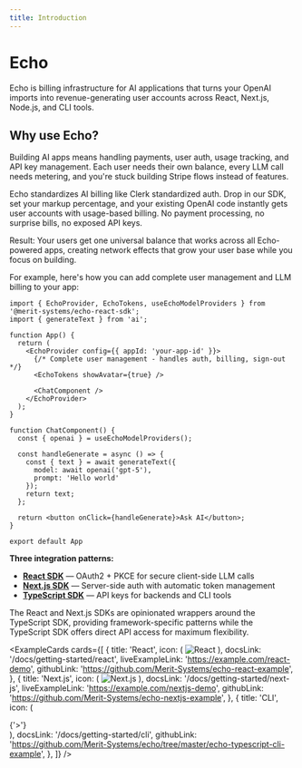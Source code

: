 ```yaml
---
title: Introduction
---
```


# Echo

Echo is billing infrastructure for AI applications that turns your OpenAI imports into revenue-generating user accounts across React, Next.js, Node.js, and CLI tools.

## Why use Echo?

Building AI apps means handling payments, user auth, usage tracking, and API key management. Each user needs their own balance, every LLM call needs metering, and you're stuck building Stripe flows instead of features.

Echo standardizes AI billing like Clerk standardized auth. Drop in our SDK, set your markup percentage, and your existing OpenAI code instantly gets user accounts with usage-based billing. No payment processing, no surprise bills, no exposed API keys.

Result: Your users get one universal balance that works across all Echo-powered apps, creating network effects that grow your user base while you focus on building.

For example, here's how you can add complete user management and LLM billing to your app:

```tsx
import { EchoProvider, EchoTokens, useEchoModelProviders } from '@merit-systems/echo-react-sdk';
import { generateText } from 'ai';

function App() {
  return (
    <EchoProvider config={{ appId: 'your-app-id' }}>
      {/* Complete user management - handles auth, billing, sign-out */}
      <EchoTokens showAvatar={true} />
      
      <ChatComponent />
    </EchoProvider>
  );
}

function ChatComponent() {
  const { openai } = useEchoModelProviders();
  
  const handleGenerate = async () => {
    const { text } = await generateText({
      model: await openai('gpt-5'),
      prompt: 'Hello world'
    });
    return text;
  };
  
  return <button onClick={handleGenerate}>Ask AI</button>;
}

export default App

```

**Three integration patterns:**
- [**React SDK**](/docs/react-sdk) — OAuth2 + PKCE for secure client-side LLM calls
- [**Next.js SDK**](/docs/next-sdk) — Server-side auth with automatic token management  
- [**TypeScript SDK**](/docs/typescript-sdk) — API keys for backends and CLI tools

The React and Next.js SDKs are opinionated wrappers around the TypeScript SDK, providing framework-specific patterns while the TypeScript SDK offers direct API access for maximum flexibility.

<ExampleCards 
  cards={[
    {
      title: 'React',
      icon: (
        <img 
          src="/icons/react.svg" 
          alt="React" 
          width={48}
          height={48}
          className="w-12 h-12"
        />
      ),
      docsLink: '/docs/getting-started/react',
      liveExampleLink: 'https://example.com/react-demo',
      githubLink: 'https://github.com/Merit-Systems/echo-react-example',
    },
    {
      title: 'Next.js',
      icon: (
        <img 
          src="/icons/nextjs.svg" 
          alt="Next.js" 
          width={48}
          height={48}
          className="w-12 h-12"
        />
      ),
      docsLink: '/docs/getting-started/next-js',
      liveExampleLink: 'https://example.com/nextjs-demo',
      githubLink: 'https://github.com/Merit-Systems/echo-nextjs-example',
    },
    {
      title: 'CLI',
      icon: (
        <div className="w-12 h-12 bg-gradient-to-r from-blue-500 to-purple-500 rounded-lg flex items-center justify-center">
          <span className="text-white font-bold text-xl">{'>'}</span>
        </div>
      ),
      docsLink: '/docs/getting-started/cli',
      githubLink: 'https://github.com/Merit-Systems/echo/tree/master/echo-typescript-cli-example',
    },
  ]}
/>